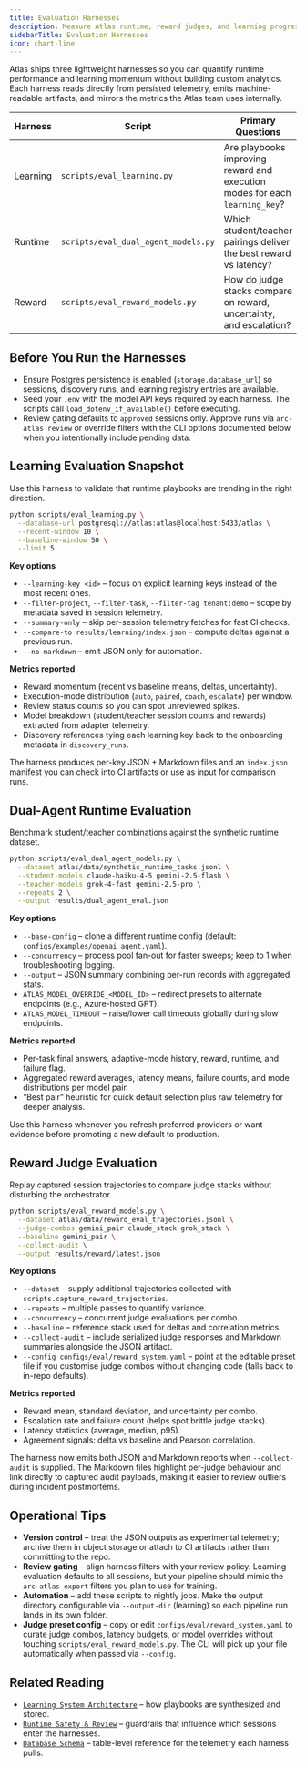 ```yaml
---
title: Evaluation Harnesses
description: Measure Atlas runtime, reward judges, and learning progress with the built-in harness scripts.
sidebarTitle: Evaluation Harnesses
icon: chart-line
---
```


Atlas ships three lightweight harnesses so you can quantify runtime performance and learning momentum without building
custom analytics. Each harness reads directly from persisted telemetry, emits machine-readable artifacts, and mirrors the
metrics the Atlas team uses internally.

| Harness | Script | Primary Questions | Key Artifacts |
| --- | --- | --- | --- |
| Learning | `scripts/eval_learning.py` | Are playbooks improving reward and execution modes for each `learning_key`? | `results/learning/*.json`, `*.md`, `index.json` |
| Runtime | `scripts/eval_dual_agent_models.py` | Which student/teacher pairings deliver the best reward vs latency? | `results/dual_agent_eval.json` |
| Reward | `scripts/eval_reward_models.py` | How do judge stacks compare on reward, uncertainty, and escalation? | `results/reward/*.json` |

## Before You Run the Harnesses

- Ensure Postgres persistence is enabled (`storage.database_url`) so sessions, discovery runs, and learning registry
  entries are available.
- Seed your `.env` with the model API keys required by each harness. The scripts call
  `load_dotenv_if_available()` before executing.
- Review gating defaults to `approved` sessions only. Approve runs via `arc-atlas review` or override filters with the
  CLI options documented below when you intentionally include pending data.

## Learning Evaluation Snapshot

Use this harness to validate that runtime playbooks are trending in the right direction.

```bash
python scripts/eval_learning.py \
  --database-url postgresql://atlas:atlas@localhost:5433/atlas \
  --recent-window 10 \
  --baseline-window 50 \
  --limit 5
```

**Key options**
- `--learning-key <id>` – focus on explicit learning keys instead of the most recent ones.
- `--filter-project`, `--filter-task`, `--filter-tag tenant:demo` – scope by metadata saved in session telemetry.
- `--summary-only` – skip per-session telemetry fetches for fast CI checks.
- `--compare-to results/learning/index.json` – compute deltas against a previous run.
- `--no-markdown` – emit JSON only for automation.

**Metrics reported**

- Reward momentum (recent vs baseline means, deltas, uncertainty).
- Execution-mode distribution (`auto`, `paired`, `coach`, `escalate`) per window.
- Review status counts so you can spot unreviewed spikes.
- Model breakdown (student/teacher session counts and rewards) extracted from adapter telemetry.
- Discovery references tying each learning key back to the onboarding metadata in `discovery_runs`.

The harness produces per-key JSON + Markdown files and an `index.json` manifest you can check into CI artifacts or use as
input for comparison runs.

## Dual-Agent Runtime Evaluation

Benchmark student/teacher combinations against the synthetic runtime dataset.

```bash
python scripts/eval_dual_agent_models.py \
  --dataset atlas/data/synthetic_runtime_tasks.jsonl \
  --student-models claude-haiku-4-5 gemini-2.5-flash \
  --teacher-models grok-4-fast gemini-2.5-pro \
  --repeats 2 \
  --output results/dual_agent_eval.json
```

**Key options**
- `--base-config` – clone a different runtime config (default: `configs/examples/openai_agent.yaml`).
- `--concurrency` – process pool fan-out for faster sweeps; keep to 1 when troubleshooting logging.
- `--output` – JSON summary combining per-run records with aggregated stats.
- `ATLAS_MODEL_OVERRIDE_<MODEL_ID>` – redirect presets to alternate endpoints (e.g., Azure-hosted GPT).
- `ATLAS_MODEL_TIMEOUT` – raise/lower call timeouts globally during slow endpoints.

**Metrics reported**

- Per-task final answers, adaptive-mode history, reward, runtime, and failure flag.
- Aggregated reward averages, latency means, failure counts, and mode distributions per model pair.
- “Best pair” heuristic for quick default selection plus raw telemetry for deeper analysis.

Use this harness whenever you refresh preferred providers or want evidence before promoting a new default to production.

## Reward Judge Evaluation

Replay captured session trajectories to compare judge stacks without disturbing the orchestrator.

```bash
python scripts/eval_reward_models.py \
  --dataset atlas/data/reward_eval_trajectories.jsonl \
  --judge-combos gemini_pair claude_stack grok_stack \
  --baseline gemini_pair \
  --collect-audit \
  --output results/reward/latest.json
```

**Key options**
- `--dataset` – supply additional trajectories collected with `scripts.capture_reward_trajectories`.
- `--repeats` – multiple passes to quantify variance.
- `--concurrency` – concurrent judge evaluations per combo.
- `--baseline` – reference stack used for deltas and correlation metrics.
- `--collect-audit` – include serialized judge responses and Markdown summaries alongside the JSON artifact.
- `--config configs/eval/reward_system.yaml` – point at the editable preset file if you customise judge combos without changing code (falls back to in-repo defaults).

**Metrics reported**

- Reward mean, standard deviation, and uncertainty per combo.
- Escalation rate and failure count (helps spot brittle judge stacks).
- Latency statistics (average, median, p95).
- Agreement signals: delta vs baseline and Pearson correlation.

The harness now emits both JSON and Markdown reports when `--collect-audit` is supplied. The Markdown files highlight
per-judge behaviour and link directly to captured audit payloads, making it easier to review outliers during incident
postmortems.

## Operational Tips

- **Version control** – treat the JSON outputs as experimental telemetry; archive them in object storage or attach to CI
  artifacts rather than committing to the repo.
- **Review gating** – align harness filters with your review policy. Learning evaluation defaults to all sessions, but
  your pipeline should mimic the `arc-atlas export` filters you plan to use for training.
- **Automation** – add these scripts to nightly jobs. Make the output directory configurable via `--output-dir` (learning)
  so each pipeline run lands in its own folder.
- **Judge preset config** – copy or edit `configs/eval/reward_system.yaml` to curate judge combos, latency budgets, or
  model overrides without touching `scripts/eval_reward_models.py`. The CLI will pick up your file automatically when
  passed via `--config`.

## Related Reading

- [`Learning System Architecture`](/sdk/learning-system) – how playbooks are synthesized and stored.
- [`Runtime Safety & Review`](/sdk/runtime-safety) – guardrails that influence which sessions enter the harnesses.
- [`Database Schema`](/reference/database-schema) – table-level reference for the telemetry each harness pulls.
